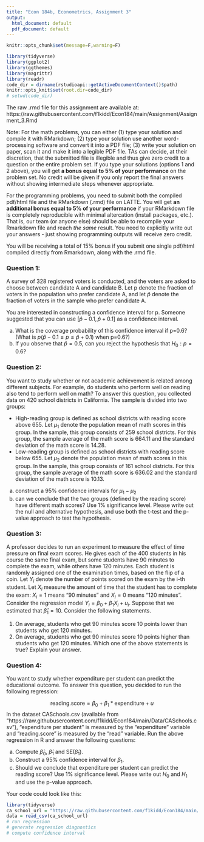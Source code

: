 ---
title: "Econ 184b, Econometrics, Assignment 3"
output:
  html_document: default
  pdf_document: default
---

```{r,echo=F}
knitr::opts_chunk$set(message=F,warning=F)
```

```{r,echo=F,message=FALSE}
library(tidyverse)
library(ggplot2)
library(ggthemes)
library(magrittr)
library(readr)
code_dir = dirname(rstudioapi::getActiveDocumentContext()$path)
knitr::opts_knit$set(root.dir=code_dir)
# setwd(code_dir)
```


The raw .rmd file for this assignment are available at: https://raw.githubusercontent.com/f1kidd/Econ184/main/Assignment/Assignment_3.Rmd

Note: For the math problems, you can either (1) type your solution and compile it with RMarkdown; (2) type your solution use another word-processing software and convert it into a PDF file; (3) write your solution on paper, scan it and make it into a legible PDF file. TAs can decide, at their discretion, that the submitted file is illegible and thus give zero credit to a question or the entire problem set. If you type your solutions (options 1 and 2 above), you will get **a bonus equal to 5% of your performance** on the problem set. No credit will be given if you only report the final answers without showing intermediate steps whenever appropriate. 

For the programming problems, you need to submit both the compiled pdf/html file and the RMarkdown (.rmd) file on LATTE. You will get **an additional bonus equal to 5% of your performance** if your RMarkdown file is completely reproducible with minimal altercation (install packages, etc.). That is, our team (or anyone else) should be able to recompile your Rmarkdown file and reach *the same* result. You need to explicitly write out your answers - just showing programming outputs will receive zero credit. 

You will be receiving a total of 15% bonus if you submit one single pdf/html compiled directly from Rmarkdown, along with the .rmd file. 

### Question 1:
A survey of 328 registered voters is conducted, and the voters are asked to choose between candidate A and candidate B. Let p denote the fraction of voters in the population who prefer candidate A, and let $\hat{p}$ denote the fraction of voters in the sample who prefer candidate A.

You are interested in constructing a confidence interval for p. Someone suggested that you can use $[\hat{p}-0.1,\hat{p}+0.1]$ as a confidence interval.

a. What is the coverage probability of this confidence interval if p=0.6? (What is $p(\hat{p}-0.1 \leq p \leq \hat{p}+0.1)$ when p=0.6?)
b. If you observe that $\hat{p}=0.5$, can you reject the hypothesis that $H_0: p = 0.6$? 

### Question 2: 

You want to study whether or not academic achievement is related among different subjects. For example, do students who perform well on reading also tend to perform well on math? To answer this question, you collected data on 420 school districts in California. The sample is divided into two groups:    

* High-reading group is defined as school districts with reading score above 655. Let $\mu_1$ denote the population mean of math scores in this group. In the sample, this group consists of 259 school districts. For this group, the sample average of the math score is 664.11 and the standard deviation of the math score is 14.28.
* Low-reading group is defined as school districts with reading score below 655. Let $\mu_2$ denote the population mean of math scores in this group. In the sample, this group consists of 161 school districts. For this group, the sample average of the math score is 636.02 and the standard deviation of the math score is 10.13.

a. construct a 95% confidence intervals for $\mu_1-\mu_2$
b. can we conclude that the two groups (defined by the reading score) have different math scores? Use 1% significance level. Please write out the null and alternative hypothesis, and use both the t-test and the p-value approach to test the hypothesis. 

### Question 3:
A professor decides to run an experiment to measure the effect of time pressure on final exam scores. He gives each of the 400 students in his course the same final exam, but some students have 90 minutes to complete the exam, while others have 120 minutes. Each student is randomly assigned one of the examination times, based on the flip of a coin. Let $Y_i$ denote the number of points scored on the exam by the i-th student. Let $X_i$ measure the amount of time that the student has to complete the exam: $X_i=1$ means "90 minutes" and $X_i=0$ means "120 minutes". Consider the regression model $Y_i = \beta_0 + \beta_1X_i + u_i$. Suppose that we estimated that $\hat{\beta}_1=10$. Consider the following statements.

(1) On average, students who get 90 minutes score 10 points lower than students who get 120 minutes.
(2) On average, students who get 90 minutes score 10 points higher than students who get 120 minutes.
Which one of the above statements is true? Explain your answer.

### Question 4:

You want to study whether expenditure per student can predict the educational outcome. To answer this question, you decided to run the following regression:

$$ \text{reading.score} = \beta_0 + \beta_1 * \text{expenditure} + u$$
In the dataset CASchools.csv (available from "https://raw.githubusercontent.com/f1kidd/Econ184/main/Data/CASchools.csv"), "expenditure per student" is measured by the "expenditure" variable and "reading.score" is measured by the "read" variable. Run the above regression in R and answer the following questions:

a. Compute $\hat{\beta}_0$, $\hat{\beta}_1$ and SE($\hat{\beta}_1$). 
b. Construct a 95% confidence interval for $\beta_1$.
c. Should we conclude that expenditure per student can predict the reading score? Use 1% significance level. Please write out $H_0$ and $H_1$ and use the p-value approach.

Your code could look like this:
```{r}
library(tidyverse)
ca_school_url = "https://raw.githubusercontent.com/f1kidd/Econ184/main/Data/CASchools.csv"
data = read_csv(ca_school_url)
# run regression
# generate regression diagnostics
# compute confidence interval
```


